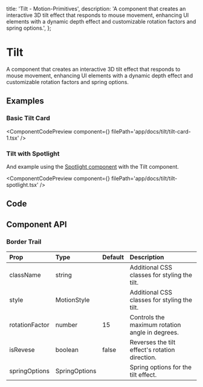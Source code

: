   title: 'Tilt - Motion-Primitives',
  description:
    'A component that creates an interactive 3D tilt effect that responds to mouse movement, enhancing UI elements with a dynamic depth effect and customizable rotation factors and spring options.',
};


# Tilt

A component that creates an interactive 3D tilt effect that responds to mouse movement, enhancing UI elements with a dynamic depth effect and customizable rotation factors and spring options.

## Examples

### Basic Tilt Card

<ComponentCodePreview
  component={<TiltCard1 />}
  filePath='app/docs/tilt/tilt-card-1.tsx'
/>

### Tilt with Spotlight

And example using the [Spotlight component](/docs/spotlight) with the Tilt component.

<ComponentCodePreview
  component={<TiltSpotlight />}
  filePath='app/docs/tilt/tilt-spotlight.tsx'
/>

## Code

<CodeBlock filePath='components/core/tilt.tsx' />

## Component API

### Border Trail

| Prop           | Type          | Default | Description                                     |
| :------------- | :------------ | :------ | :---------------------------------------------- |
| className      | string        |         | Additional CSS classes for styling the tilt.    |
| style          | MotionStyle   |         | Additional CSS classes for styling the tilt.    |
| rotationFactor | number        | 15      | Controls the maximum rotation angle in degrees. |
| isRevese       | boolean       | false   | Reverses the tilt effect's rotation direction.  |
| springOptions  | SpringOptions |         | Spring options for the tilt effect.             |
